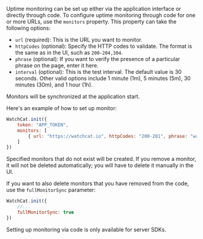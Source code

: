 
Uptime monitoring can be set up either via the application interface or directly through code. To configure uptime
monitoring through code for one or more URLs, use the `monitors` property. This property can take the following options:

- `url` (required): This is the URL you want to monitor.
- `httpCodes` (optional): Specify the HTTP codes to validate. The format is the same as in the UI, such as `200-204,304`.
- `phrase` (optional): If you want to verify the presence of a particular phrase on the page, enter it here.
- `interval` (optional): This is the test interval. The default value is 30 seconds. Other valid options include 1 minute (1m), 5 minutes (5m), 30 minutes (30m), and 1 hour (1h).


<Callout type="info" emoji="ℹ️">
    Monitors will be synchronized at the application start.
</Callout>

Here's an example of how to set up monitor:

```javascript
WatchCat.init({
    token: "APP_TOKEN",
    monitors: [
        { url: "https://watchcat.io", httpCodes: "200-201", phrase: "watchcat", interval: "30s"}
    ]
})
```

Specified monitors that do not exist will be created. If you remove a monitor, it will not be deleted automatically;
you will have to delete it manually in the UI.

If you want to also delete monitors that you have removed from the code, use the `fullMonitorSync` parameter:

```javascript
WatchCat.init({
    //...
    fullMonitorSync: true
})
```

<Callout type="warning" emoji="⚠️">
    Setting up monitoring via code is only available for server SDKs.
</Callout>